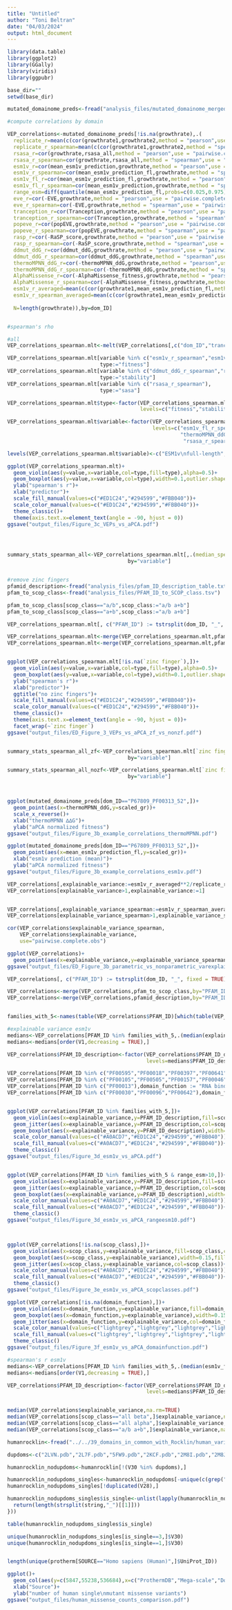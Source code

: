```yaml
---
title: "Untitled"
author: "Toni Beltran"
date: "04/03/2024"
output: html_document
---
```


```r

library(data.table)
library(ggplot2)
library(GGally)
library(viridis)
library(ggpubr)

base_dir=""
setwd(base_dir)

mutated_domainome_preds<-fread("analysis_files/mutated_domainome_merged_filtered_all_VEPs_AM.txt")

#compute correlations by domain

VEP_correlations<-mutated_domainome_preds[!is.na(growthrate),.(
  replicate_r=mean(c(cor(growthrate1,growthrate2,method = "pearson",use = "pairwise.complete.obs"),cor(growthrate2,growthrate3,method = "pearson",use = "pairwise.complete.obs"),cor(growthrate1,growthrate3,method = "pearson",use = "pairwise.complete.obs"))),
  replicate_r_spearman=mean(c(cor(growthrate1,growthrate2,method = "spearman",use = "pairwise.complete.obs"),cor(growthrate2,growthrate3,method = "spearman",use =  "pairwise.complete.obs"),cor(growthrate1,growthrate3,method = "spearman",use = "pairwise.complete.obs"))),
  rsasa_r=cor(growthrate,rsasa_all,method = "pearson",use = "pairwise.complete.obs"),
  rsasa_r_spearman=cor(growthrate,rsasa_all,method = "spearman",use = "pairwise.complete.obs"),
  esm1v_r=cor(mean_esm1v_prediction,growthrate,method = "pearson",use = "pairwise.complete.obs"),
  esm1v_r_spearman=cor(mean_esm1v_prediction_fl,growthrate,method = "spearman",use = "pairwise.complete.obs"),
  esm1v_fl_r=cor(mean_esm1v_prediction_fl,growthrate,method = "pearson",use = "pairwise.complete.obs"),
  esm1v_fl_r_spearman=cor(mean_esm1v_prediction,growthrate,method = "spearman",use = "pairwise.complete.obs"),
  range_esm=diff(quantile(mean_esm1v_prediction_fl,probs=c(0.025,0.975),na.rm=TRUE)),
  eve_r=cor(-EVE,growthrate,method = "pearson",use = "pairwise.complete.obs"),
  eve_r_spearman=cor(-EVE,growthrate,method = "spearman",use = "pairwise.complete.obs"),
  tranception_r=cor(Tranception,growthrate,method = "pearson",use = "pairwise.complete.obs"),
  tranception_r_spearman=cor(Tranception,growthrate,method = "spearman",use = "pairwise.complete.obs"),
  popeve_r=cor(popEVE,growthrate,method = "pearson",use = "pairwise.complete.obs"),
  popeve_r_spearman=cor(popEVE,growthrate,method = "spearman",use = "pairwise.complete.obs"),
  rasp_r=cor(-RaSP_score,growthrate,method = "pearson",use = "pairwise.complete.obs"),
  rasp_r_spearman=cor(-RaSP_score,growthrate,method = "spearman",use = "pairwise.complete.obs"),
  ddmut_ddG_r=cor(ddmut_ddG,growthrate,method = "pearson",use = "pairwise.complete.obs"),
  ddmut_ddG_r_spearman=cor(ddmut_ddG,growthrate,method = "spearman",use = "pairwise.complete.obs"),
  thermoMPNN_ddG_r=cor(-thermoMPNN_ddG,growthrate,method = "pearson",use = "pairwise.complete.obs"),
  thermoMPNN_ddG_r_spearman=cor(-thermoMPNN_ddG,growthrate,method = "spearman",use = "pairwise.complete.obs"),
  AlphaMissense_r=cor(-AlphaMissense_fitness,growthrate,method = "pearson",use = "pairwise.complete.obs"),
  AlphaMissense_r_spearman=cor(-AlphaMissense_fitness,growthrate,method = "spearman",use = "pairwise.complete.obs"),
  esm1v_r_averaged=mean(c(cor(growthrate1,mean_esm1v_prediction_fl,method = "pearson",use = "pairwise.complete.obs"),cor(growthrate2,mean_esm1v_prediction_fl,method = "pearson",use =  "pairwise.complete.obs"),cor(growthrate3,mean_esm1v_prediction_fl,method = "pearson",use = "pairwise.complete.obs"))),
  esm1v_r_spearman_averaged=mean(c(cor(growthrate1,mean_esm1v_prediction_fl,method = "spearman",use = "pairwise.complete.obs"),cor(growthrate2,mean_esm1v_prediction_fl,method = "spearman",use =  "pairwise.complete.obs"),cor(growthrate3,mean_esm1v_prediction_fl,method = "spearman",use = "pairwise.complete.obs"))),
  
  N=length(growthrate)),by=dom_ID]


#spearman's rho

#all
VEP_correlations_spearman.mlt<-melt(VEP_correlations[,c("dom_ID","tranception_r_spearman","eve_r_spearman","thermoMPNN_ddG_r_spearman","ddmut_ddG_r_spearman","rasp_r_spearman","esm1v_r_spearman","esm1v_fl_r_spearman","popeve_r_spearman","rsasa_r_spearman","AlphaMissense_r_spearman")],id.var="dom_ID")

VEP_correlations_spearman.mlt[variable %in% c("esm1v_r_spearman","esm1v_fl_r_spearman","popeve_r_spearman","tranception_r_spearman","eve_r_spearman","AlphaMissense_r_spearman"),
                              type:="fitness"]
VEP_correlations_spearman.mlt[variable %in% c("ddmut_ddG_r_spearman","rasp_r_spearman","thermoMPNN_ddG_r_spearman"),
                              type:="stability"]
VEP_correlations_spearman.mlt[variable %in% c("rsasa_r_spearman"),
                              type:="sasa"]

VEP_correlations_spearman.mlt$type<-factor(VEP_correlations_spearman.mlt$type,
                                           levels=c("fitness","stability","sasa"))

VEP_correlations_spearman.mlt$variable<-factor(VEP_correlations_spearman.mlt$variable,
                                               levels=c("esm1v_fl_r_spearman","esm1v_r_spearman","AlphaMissense_r_spearman","popeve_r_spearman","tranception_r_spearman","eve_r_spearman",
                                                        "thermoMPNN_ddG_r_spearman","ddmut_ddG_r_spearman","rasp_r_spearman",
                                                         "rsasa_r_spearman"))

levels(VEP_correlations_spearman.mlt$variable)<-c("ESM1v\nfull-length","ESM1v\ndomain","AlphaMissense","Tranception","popEVE","EVE","thermoMPNN","ddmut","RaSP","rsasa")

ggplot(VEP_correlations_spearman.mlt)+
  geom_violin(aes(y=value,x=variable,col=type,fill=type),alpha=0.5)+
  geom_boxplot(aes(y=value,x=variable,col=type),width=0.1,outlier.shape=NA)+
  ylab("spearman's r")+
  xlab("predictor")+
  scale_fill_manual(values=c("#ED1C24","#294599","#FBB040"))+
  scale_color_manual(values=c("#ED1C24","#294599","#FBB040"))+
  theme_classic()+
  theme(axis.text.x=element_text(angle = -90, hjust = 0))
ggsave("output_files/Figure_3c_VEPs_vs_aPCA.pdf")




summary_stats_spearman_all<-VEP_correlations_spearman.mlt[,.(median_spearman_r=median(value,na.rm=TRUE)),
                                       by="variable"]


#remove zinc fingers
pfamid_description<-fread("analysis_files/pfam_ID_description_table.txt")
pfam_to_scop_class<-fread("analysis_files/PFAM_ID_to_SCOP_class.tsv")

pfam_to_scop_class[scop_class=="a/b",scop_class:="a/b a+b"]
pfam_to_scop_class[scop_class=="a+b",scop_class:="a/b a+b"]

VEP_correlations_spearman.mlt[, c("PFAM_ID") := tstrsplit(dom_ID, "_", fixed = TRUE)[2]]

VEP_correlations_spearman.mlt<-merge(VEP_correlations_spearman.mlt,pfamid_description,by="PFAM_ID",all.x = TRUE)
VEP_correlations_spearman.mlt<-merge(VEP_correlations_spearman.mlt,pfam_to_scop_class,by="PFAM_ID",all.x = TRUE)


ggplot(VEP_correlations_spearman.mlt[!is.na(`zinc finger`),])+
  geom_violin(aes(y=value,x=variable,col=type,fill=type),alpha=0.5)+
  geom_boxplot(aes(y=value,x=variable,col=type),width=0.1,outlier.shape=NA)+
  ylab("spearman's r")+
  xlab("predictor")+
  ggtitle("no zinc fingers")+
  scale_fill_manual(values=c("#ED1C24","#294599","#FBB040"))+
  scale_color_manual(values=c("#ED1C24","#294599","#FBB040"))+
  theme_classic()+
  theme(axis.text.x=element_text(angle = -90, hjust = 0))+
  facet_wrap(~`zinc finger`)
ggsave("output_files/ED_Figure_3_VEPs_vs_aPCA_zf_vs_nonzf.pdf")


summary_stats_spearman_all_zf<-VEP_correlations_spearman.mlt[`zinc finger`=="zinc finger",.(median_spearman_r=median(value,na.rm=TRUE)),
                                       by="variable"]

summary_stats_spearman_all_nozf<-VEP_correlations_spearman.mlt[`zinc finger`!="zinc finger",.(median_spearman_r=median(value,na.rm=TRUE)),
                                       by="variable"]



ggplot(mutated_domainome_preds[dom_ID=="P67809_PF00313_52",])+
  geom_point(aes(x=thermoMPNN_ddG,y=scaled_gr))+
  scale_x_reverse()+
  xlab("thermoMPNN ∆∆G")+
  ylab("aPCA normalized fitness")
ggsave("output_files/Figure_3b_example_correlations_thermoMPNN.pdf")

ggplot(mutated_domainome_preds[dom_ID=="P67809_PF00313_52",])+
  geom_point(aes(x=mean_esm1v_prediction_fl,y=scaled_gr))+
  xlab("esm1v prediction (mean)")+
  ylab("aPCA normalized fitness")
ggsave("output_files/Figure_3b_example_correlations_esm1v.pdf")


```


```r

VEP_correlations[,explainable_variance:=esm1v_r_averaged**2/replicate_r**2]
VEP_correlations[explainable_variance>1,explainable_variance:=1]


VEP_correlations[,explainable_variance_spearman:=esm1v_r_spearman_averaged**2/replicate_r_spearman**2]
VEP_correlations[explainable_variance_spearman>1,explainable_variance_spearman:=1]

cor(VEP_correlations$explainable_variance_spearman,
    VEP_correlations$explainable_variance,
    use="pairwise.complete.obs")

ggplot(VEP_correlations)+
  geom_point(aes(x=explainable_variance,y=explainable_variance_spearman))
ggsave("output_files/ED_Figure_3b_parametric_vs_nonparametric_varexplained.pdf")

VEP_correlations[, c("PFAM_ID") := tstrsplit(dom_ID, "_", fixed = TRUE)[2]]

VEP_correlations<-merge(VEP_correlations,pfam_to_scop_class,by="PFAM_ID",all.x = TRUE)
VEP_correlations<-merge(VEP_correlations,pfamid_description,by="PFAM_ID",all.x = TRUE)


families_with_5<-names(table(VEP_correlations$PFAM_ID)[which(table(VEP_correlations$PFAM_ID)>4)])

#explainable variance esm1v
medians<-VEP_correlations[PFAM_ID %in% families_with_5,.(median(explainable_variance,na.rm = TRUE)),by="PFAM_ID_description"]
medians<-medians[order(V1,decreasing = TRUE),]

VEP_correlations$PFAM_ID_description<-factor(VEP_correlations$PFAM_ID_description,
                                             levels=medians$PFAM_ID_description)

VEP_correlations[PFAM_ID %in% c("PF00595","PF00018","PF00397","PF00641","PF00643","PF01846","PF00536","PF00627","PF00226","PF14604","PF06467","PF07647","PF00412","PF02198","PF00628"),domain_function := "protein binding"]
VEP_correlations[PFAM_ID %in% c("PF00105","PF00505","PF00157","PF00046","PF00249","PF00313","PF02376"),domain_function := "DNA binding"]
VEP_correlations[PFAM_ID %in% c("PF00013"),domain_function := "RNA binding"]
VEP_correlations[PFAM_ID %in% c("PF00030","PF00096","PF00642"),domain_function := "other/multiple"]


ggplot(VEP_correlations[PFAM_ID %in% families_with_5,])+
  geom_violin(aes(x=explainable_variance,y=PFAM_ID_description,fill=scop_class,col=scop_class),alpha=0.5)+
  geom_jitter(aes(x=explainable_variance,y=PFAM_ID_description,col=scop_class),size=0.5)+
  geom_boxplot(aes(x=explainable_variance,y=PFAM_ID_description),width=0.3,outlier.shape = NA,alpha=0.5)+
  scale_color_manual(values=c("#A0ACD7","#ED1C24","#294599","#FBB040"))+
  scale_fill_manual(values=c("#A0ACD7","#ED1C24","#294599","#FBB040"))+
  theme_classic()
ggsave("output_files/Figure_3d_esm1v_vs_aPCA.pdf")


ggplot(VEP_correlations[PFAM_ID %in% families_with_5 & range_esm>10,])+
  geom_violin(aes(x=explainable_variance,y=PFAM_ID_description,fill=scop_class,col=scop_class),alpha=0.5)+
  geom_jitter(aes(x=explainable_variance,y=PFAM_ID_description,col=scop_class),size=0.5)+
  geom_boxplot(aes(x=explainable_variance,y=PFAM_ID_description),width=0.3,outlier.shape = NA,alpha=0.5)+
  scale_color_manual(values=c("#A0ACD7","#ED1C24","#294599","#FBB040"))+
  scale_fill_manual(values=c("#A0ACD7","#ED1C24","#294599","#FBB040"))+
  theme_classic()
ggsave("output_files/Figure_3d_esm1v_vs_aPCA_rangeesm10.pdf")



ggplot(VEP_correlations[!is.na(scop_class),])+
  geom_violin(aes(x=scop_class,y=explainable_variance,fill=scop_class,col=scop_class),alpha=0.5)+
  geom_boxplot(aes(x=scop_class,y=explainable_variance),width=0.15,fill="white",outlier.shape = NA)+
  geom_jitter(aes(x=scop_class,y=explainable_variance,col=scop_class))+
  scale_color_manual(values=c("#A0ACD7","#ED1C24","#294599","#FBB040"))+
  scale_fill_manual(values=c("#A0ACD7","#ED1C24","#294599","#FBB040"))+
  theme_classic()
ggsave("output_files/Figure_3e_esm1v_vs_aPCA_scopclasses.pdf")

ggplot(VEP_correlations[!is.na(domain_function),])+
  geom_violin(aes(x=domain_function,y=explainable_variance,fill=domain_function,col=domain_function),alpha=0.5)+
  geom_boxplot(aes(x=domain_function,y=explainable_variance),width=0.15,fill="white",outlier.shape = NA)+
  geom_jitter(aes(x=domain_function,y=explainable_variance,col=domain_function))+
  scale_color_manual(values=c("lightgrey","lightgrey","lightgrey","lightgrey"))+
  scale_fill_manual(values=c("lightgrey","lightgrey","lightgrey","lightgrey"))+
  theme_classic()
ggsave("output_files/Figure_3f_esm1v_vs_aPCA_domainfunction.pdf")

#spearman's r esm1v
medians<-VEP_correlations[PFAM_ID %in% families_with_5,.(median(esm1v_fl_r_spearman,na.rm = TRUE)),by="PFAM_ID_description"]
medians<-medians[order(V1,decreasing = TRUE),]

VEP_correlations$PFAM_ID_description<-factor(VEP_correlations$PFAM_ID_description,
                                             levels=medians$PFAM_ID_description)


median(VEP_correlations$explainable_variance,na.rm=TRUE)
median(VEP_correlations[scop_class=="all beta",]$explainable_variance,na.rm=TRUE)
median(VEP_correlations[scop_class=="all alpha",]$explainable_variance,na.rm=TRUE)
median(VEP_correlations[scop_class=="a/b a+b",]$explainable_variance,na.rm=TRUE)


```


```r

humanrocklin<-fread("../../39_domains_in_common_with_Rocklin/human_variants_rocklin_nobackgrounds")

dupdoms<-c("2LVN.pdb","2L7F.pdb","5FW9.pdb","2KCF.pdb","2M8I.pdb","2M8J.pdb","2M9F.pdb","2M9I.pdb","1SIF.pdb","5ZD0.pdb","6IPY.pdb","2MWB.pdb","2N4R","2N4S","2N4T")

humanrocklin_nodupdoms<-humanrocklin[!(V30 %in% dupdoms),]

humanrocklin_nodupdoms_singles<-humanrocklin_nodupdoms[-unique(c(grep("dmut",V1),grep("_wt",V1),grep("_hnet",V1),grep("ins",V1),grep("del",V1))),]
humanrocklin_nodupdoms_singles[!duplicated(V28),]

humanrocklin_nodupdoms_singles$is_single<-unlist(lapply(humanrocklin_nodupdoms_singles$V1,function(string){
  return(length(strsplit(string,"_")[[1]]))
}))

table(humanrocklin_nodupdoms_singles$is_single)

unique(humanrocklin_nodupdoms_singles[is_single==3,]$V30)
unique(humanrocklin_nodupdoms_singles[is_single==1,]$V30)


length(unique(protherm[SOURCE=="Homo sapiens (Human)",]$UniProt_ID))

ggplot()+
  geom_col(aes(y=c(5847,55238,536684),x=c("ProthermDB","Mega-scale","Domainome 1.0")))+
  xlab("Source")+
  ylab("number of human single\nmutant missense variants")
ggsave("output_files/human_missense_counts_comparison.pdf")


```




